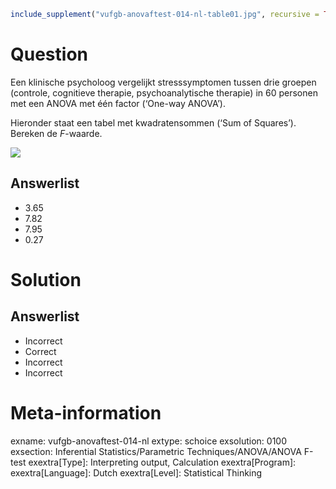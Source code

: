 ```r
include_supplement("vufgb-anovaftest-014-nl-table01.jpg", recursive = TRUE)
```

Question
========

Een klinische psycholoog vergelijkt stresssymptomen tussen drie groepen (controle, cognitieve therapie, psychoanalytische therapie) in 60 personen met een ANOVA met één factor (‘One-way ANOVA’). 

Hieronder staat een tabel met kwadratensommen (‘Sum of Squares’). Bereken de *F*-waarde.

![](vufgb-anovaftest-014-nl-table01.jpg)
  
Answerlist
----------
* 3.65
* 7.82
* 7.95
* 0.27


Solution
========

Answerlist
----------
* Incorrect
* Correct
* Incorrect
* Incorrect

Meta-information
================
exname: vufgb-anovaftest-014-nl
extype: schoice
exsolution: 0100
exsection: Inferential Statistics/Parametric Techniques/ANOVA/ANOVA F-test
exextra[Type]: Interpreting output, Calculation
exextra[Program]: 
exextra[Language]: Dutch
exextra[Level]: Statistical Thinking
